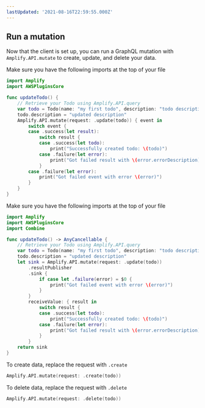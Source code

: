 ```yaml
---
lastUpdated: '2021-08-16T22:59:55.000Z'
---
```

## Run a mutation

Now that the client is set up, you can run a GraphQL mutation with `Amplify.API.mutate` to create, update, and delete your data.

<BlockSwitcher>

<Block name="Listener (iOS 11+)">

Make sure you have the following imports at the top of your file
```swift
import Amplify
import AWSPluginsCore
```

```swift
func updateTodo() {
    // Retrieve your Todo using Amplify.API.query
    var todo = Todo(name: "my first todo", description: "todo description")
    todo.description = "updated description"
    Amplify.API.mutate(request: .update(todo)) { event in
        switch event {
        case .success(let result):
            switch result {
            case .success(let todo):
                print("Successfully created todo: \(todo)")
            case .failure(let error):
                print("Got failed result with \(error.errorDescription)")
            }
        case .failure(let error):
            print("Got failed event with error \(error)")
        }
    }
}
```
</Block>

<Block name="Combine (iOS 13+)">

Make sure you have the following imports at the top of your file
```swift
import Amplify
import AWSPluginsCore
import Combine
```

```swift
func updateTodo() -> AnyCancellable {
    // Retrieve your Todo using Amplify.API.query
    var todo = Todo(name: "my first todo", description: "todo description")
    todo.description = "updated description"
    let sink = Amplify.API.mutate(request: .update(todo))
        .resultPublisher
        .sink {
            if case let .failure(error) = $0 {
                print("Got failed event with error \(error)")
            }
        }
        receiveValue: { result in
            switch result {
            case .success(let todo):
                print("Successfully created todo: \(todo)")
            case .failure(let error):
                print("Got failed result with \(error.errorDescription)")
            }
        }
    return sink
}
```

</Block>

</BlockSwitcher>

To create data, replace the request with `.create`
```swift
Amplify.API.mutate(request: .create(todo))
```
To delete data, replace the request with `.delete`
```swift
Amplify.API.mutate(request: .delete(todo))
```
